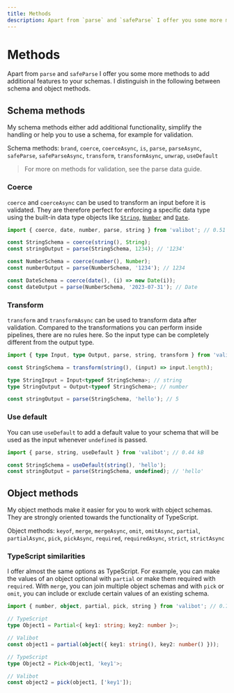 ```yaml
---
title: Methods
description: Apart from `parse` and `safeParse` I offer you some more methods to add additional features to your schemas.
---
```



# Methods

Apart from <Link href="/api/parse">`parse`</Link> and <Link href="/api/safeParse">`safeParse`</Link> I offer you some more methods to add additional features to your schemas. I distinguish in the following between schema and object methods.

## Schema methods

My schema methods either add additional functionality, simplify the handling or help you to use a schema, for example for validation.

Schema methods: <Link href="/api/brand">`brand`</Link>, <Link href="/api/coerce">`coerce`</Link>, <Link href="/api/coerceAsync">`coerceAsync`</Link>, <Link href="/api/is">`is`</Link>, <Link href="/api/parse">`parse`</Link>, <Link href="/api/parseAsync">`parseAsync`</Link>, <Link href="/api/safeParse">`safeParse`</Link>, <Link href="/api/safeParseAsync">`safeParseAsync`</Link>, <Link href="/api/transform">`transform`</Link>, <Link href="/api/transformAsync">`transformAsync`</Link>, <Link href="/api/unwrap">`unwrap`</Link>, <Link href="/api/useDefault">`useDefault`</Link>

> For more on methods for validation, see the <Link href="/parse-data">parse data</Link> guide.

### Coerce

‎<Link href="/api/coerce">`coerce`</Link> and <Link href="/api/coerceAsync">`coerceAsync`</Link> can be used to transform an input before it is validated. They are therefore perfect for enforcing a specific data type using the built-in data type objects like [`String`](https://developer.mozilla.org/en-US/docs/Web/JavaScript/Reference/Global_Objects/String/String), [`Number`](https://developer.mozilla.org/en-US/docs/Web/JavaScript/Reference/Global_Objects/Number/Number) and [`Date`](https://developer.mozilla.org/en-US/docs/Web/JavaScript/Reference/Global_Objects/Date/Date).

```ts
import { coerce, date, number, parse, string } from 'valibot'; // 0.51 kB

const StringSchema = coerce(string(), String);
const stringOutput = parse(StringSchema, 1234); // '1234'

const NumberSchema = coerce(number(), Number);
const numberOutput = parse(NumberSchema, '1234'); // 1234

const DateSchema = coerce(date(), (i) => new Date(i));
const dateOutput = parse(NumberSchema, '2023-07-31'); // Date
```

### Transform

‎<Link href="/api/transform">`transform`</Link> and <Link href="/api/transformAsync">`transformAsync`</Link> can be used to transform data after validation. Compared to the transformations you can perform inside <Link href="/guides/pipelines">pipelines</Link>, there are no rules here. So the input type can be completely different from the output type.

```ts
import { type Input, type Output, parse, string, transform } from 'valibot'; // 0.44 kB

const StringSchema = transform(string(), (input) => input.length);

type StringInput = Input<typeof StringSchema>; // string
type StringOutput = Output<typeof StringSchema>; // number

const stringOutput = parse(StringSchema, 'hello'); // 5
```

### Use default

You can use <Link href="/api/useDefault">`useDefault`</Link> to add a default value to your schema that will be used as the input whenever `undefined` is passed.

```ts
import { parse, string, useDefault } from 'valibot'; // 0.44 kB

const StringSchema = useDefault(string(), 'hello');
const stringOutput = parse(StringSchema, undefined); // 'hello'
```

## Object methods

My object methods make it easier for you to work with object schemas. They are strongly oriented towards the functionality of TypeScript.

Object methods: <Link href="/api/keyof">`keyof`</Link>, <Link href="/api/merge">`merge`</Link>, <Link href="/api/mergeAsync">`mergeAsync`</Link>, <Link href="/api/omit">`omit`</Link>, <Link href="/api/omitAsync">`omitAsync`</Link>, <Link href="/api/partial">`partial`</Link>, <Link href="/api/partialAsync">`partialAsync`</Link>, <Link href="/api/pick">`pick`</Link>, <Link href="/api/pickAsync">`pickAsync`</Link>, <Link href="/api/required">`required`</Link>, <Link href="/api/requiredAsync">`requiredAsync`</Link>, <Link href="/api/strict">`strict`</Link>, <Link href="/api/strictAsync">`strictAsync`</Link>

### TypeScript similarities

I offer almost the same options as TypeScript. For example, you can make the values of an object optional with <Link href="/api/partial">`partial`</Link> or make them required with <Link href="/api/required">`required`</Link>. With <Link href="/api/merge">`merge`</Link>, you can join multiple object schemas and with <Link href="/api/pick">`pick`</Link> or <Link href="/api/omit">`omit`</Link>, you can include or exclude certain values of an existing schema.

```ts
import { number, object, partial, pick, string } from 'valibot'; // 0.76 kB

// TypeScript
type Object1 = Partial<{ key1: string; key2: number }>;

// Valibot
const object1 = partial(object({ key1: string(), key2: number() }));

// TypeScript
type Object2 = Pick<Object1, 'key1'>;

// Valibot
const object2 = pick(object1, ['key1']);
```
